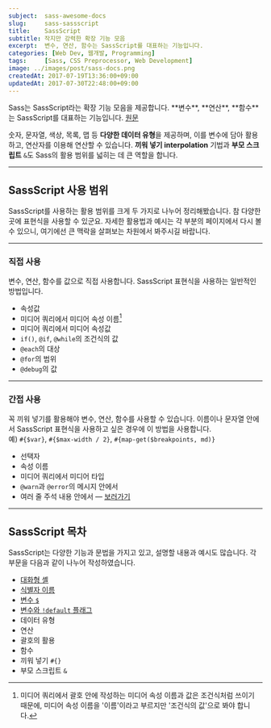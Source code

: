```yaml
---
subject:  sass-awesome-docs
slug:     sass-sassscript
title:    SassScript
subtitle: 작지만 강력한 확장 기능 모음
excerpt:  변수, 연산, 함수는 SassScript를 대표하는 기능입니다.
categories: [Web Dev, 웹개발, Programming]
tags:     [Sass, CSS Preprocessor, Web Development]
image: ../images/post/sass-docs.png
createdAt: 2017-07-19T13:36:00+09:00
updatedAt: 2017-07-30T22:48:00+09:00
---
```


<div className="lead">
    Sass는 SassScript라는 확장 기능 모음을 제공합니다. **변수**, **연산**, **함수**는 SassScript를 대표하는 기능입니다.
    <a className="original-link" target="_blank" href="https://sass-lang.com/documentation/file.SASS_REFERENCE.html#SassScript__sassscript">원문</a>
</div>

숫자, 문자열, 색상, 목록, 맵 등 **다양한 데이터 유형**을 제공하며, 이를 변수에 담아 활용하고, 연산자를 이용해 연산할 수 있습니다.
**끼워 넣기 <SideBySide>interpolation</SideBySide>** 기법과 **부모 스크립트** `&`도 Sass의 활용 범위를 넓히는 데 큰 역할을 합니다.

***

## SassScript 사용 범위
SassScript를 사용하는 활용 범위를 크게 두 가지로 나누어 정리해봤습니다. 참 다양한 곳에 표현식을 사용할 수 있군요.
자세한 활용법과 예시는 각 부분의 페이지에서 다시 볼 수 있으니, 여기에선 큰 맥락을 살펴보는 차원에서 봐주시길 바랍니다.

***

### 직접 사용
변수, 연산, 함수를 값으로 직접 사용합니다. SassScript 표현식을 사용하는 일반적인 방법입니다.
- 속성값
- 미디어 쿼리에서 미디어 속성 이름[^feature]
- 미디어 쿼리에서 미디어 속성값
- `if()`, `@if`, `@while`의 조건식의 값
- `@each`의 대상
- `@for`의 범위
- `@debug`의 값

***

### 간접 사용
꼭 끼워 넣기를 활용해야 변수, 연산, 함수를 사용할 수 있습니다.
이름이나 문자열 안에서 SassScript 표현식을 사용하고 싶은 경우에 이 방법을 사용합니다.   
예) `#{$var}`, `#{$max-width / 2}`, `#{map-get($breakpoints, md)}`
- 선택자
- 속성 이름
- 미디어 쿼리에서 미디어 타입
- `@warn`과 `@error`의 메시지 안에서
- 여러 줄 주석 내용 안에서 &mdash; [보러가기](/blog/sass-comments/#주석에-변수-끼워-넣기)

***

## SassScript 목차
SassScript는 다양한 기능과 문법을 가지고 있고, 설명할 내용과 예시도 많습니다. 각 부문을 다음과 같이 나누어 작성하였습니다.

- [대화형 셸](/blog/sass-interactive-shell/)
- [식별자 이름](/blog/sass-identifiers/)
- [변수 `$`](/blog/sass-variables/)
- [변수와 `!default` 플래그](/blog/sass-variables-and-default-flag/)
- 데이터 유형
- 연산
- 괄호의 활용
- 함수
- 끼워 넣기 `#{}`
- 부모 스크립트 `&`


[^feature]: 미디어 쿼리에서 괄호 안에 작성하는 미디어 속성 이름과 값은 조건식처럼 쓰이기 때문에, 미디어 속성 이름을 '이름'이라고 부르지만 '조건식의 값'으로 봐야 합니다.




